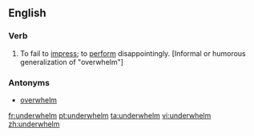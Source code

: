 ==English==

===Verb===
{{en-verb}}

# To fail to [[impress]]; to [[perform]] disappointingly.  [Informal or humorous generalization of "overwhelm"]

===Antonyms===
* [[overwhelm]]

[[fr:underwhelm]]
[[pt:underwhelm]]
[[ta:underwhelm]]
[[vi:underwhelm]]
[[zh:underwhelm]]